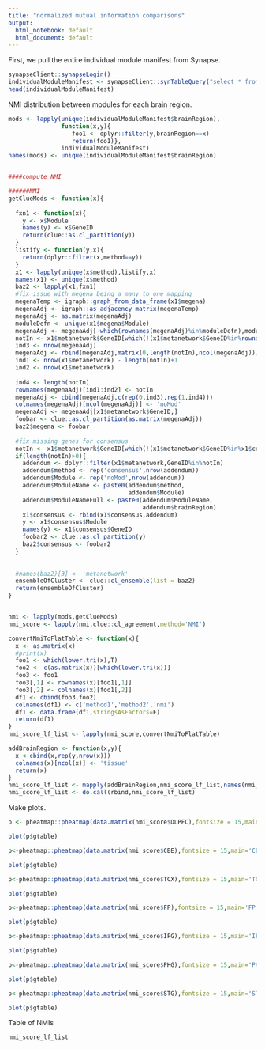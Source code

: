 ```yaml
---
title: "normalized mutual information comparisons"
output:
  html_notebook: default
  html_document: default
---
```


First, we pull the entire individual module manifest from Synapse.

```r
synapseClient::synapseLogin()
individualModuleManifest <- synapseClient::synTableQuery("select * from syn10338156")@values
head(individualModuleManifest)
```

NMI distribution between modules for each brain region.

```r
mods <- lapply(unique(individualModuleManifest$brainRegion),
               function(x,y){
                  foo1 <- dplyr::filter(y,brainRegion==x)
                  return(foo1)},
               individualModuleManifest)
names(mods) <- unique(individualModuleManifest$brainRegion)


####compute NMI

######NMI
getClueMods <- function(x){
  
  fxn1 <- function(x){
    y <- x$Module
    names(y) <- x$GeneID
    return(clue::as.cl_partition(y))
  }
  listify <- function(y,x){
    return(dplyr::filter(x,method==y))
  }
  x1 <- lapply(unique(x$method),listify,x)
  names(x1) <- unique(x$method)
  baz2 <- lapply(x1,fxn1)
  #fix issue with megena being a many to one mapping
  megenaTemp <- igraph::graph_from_data_frame(x1$megena)
  megenaAdj <- igraph::as_adjacency_matrix(megenaTemp)
  megenaAdj <- as.matrix(megenaAdj)
  moduleDefn <- unique(x1$megena$Module)
  megenaAdj <- megenaAdj[-which(rownames(megenaAdj)%in%moduleDefn),moduleDefn]
  notIn <- x1$metanetwork$GeneID[which(!(x1$metanetwork$GeneID%in%rownames(megenaAdj)))]
  ind3 <- nrow(megenaAdj)
  megenaAdj <- rbind(megenaAdj,matrix(0,length(notIn),ncol(megenaAdj)))
  ind1 <- nrow(x1$metanetwork) - length(notIn)+1
  ind2 <- nrow(x1$metanetwork)
  
  ind4 <- length(notIn)
  rownames(megenaAdj)[ind1:ind2] <- notIn
  megenaAdj <- cbind(megenaAdj,c(rep(0,ind3),rep(1,ind4)))
  colnames(megenaAdj)[ncol(megenaAdj)] <- 'noMod'
  megenaAdj <- megenaAdj[x1$metanetwork$GeneID,]
  foobar <- clue::as.cl_partition(as.matrix(megenaAdj))
  baz2$megena <- foobar
  
  #fix missing genes for consensus
  notIn <- x1$metanetwork$GeneID[which(!(x1$metanetwork$GeneID%in%x1$consensus$GeneID))]
  if(length(notIn)>0){
    addendum <- dplyr::filter(x1$metanetwork,GeneID%in%notIn)
    addendum$method <- rep('consensus',nrow(addendum))
    addendum$Module <- rep('noMod',nrow(addendum))
    addendum$ModuleName <- paste0(addendum$method,
                                  addendum$Module)
    addendum$ModuleNameFull <- paste0(addendum$ModuleName,
                                      addendum$brainRegion)
    x1$consensus <- rbind(x1$consensus,addendum)
    y <- x1$consensus$Module
    names(y) <- x1$consensus$GeneID
    foobar2 <- clue::as.cl_partition(y)
    baz2$consensus <- foobar2
  }
  
  
  #names(baz2)[3] <- 'metanetwork'
  ensembleOfCluster <- clue::cl_ensemble(list = baz2)
  return(ensembleOfCluster)
}


nmi <- lapply(mods,getClueMods)
nmi_score <- lapply(nmi,clue::cl_agreement,method='NMI')

convertNmiToFlatTable <- function(x){
  x <- as.matrix(x)
  #print(x)
  foo1 <- which(lower.tri(x),T)
  foo2 <- c(as.matrix(x))[which(lower.tri(x))]
  foo3 <- foo1
  foo3[,1] <- rownames(x)[foo1[,1]]
  foo3[,2] <- colnames(x)[foo1[,2]]
  df1 <- cbind(foo3,foo2)
  colnames(df1) <- c('method1','method2','nmi')
  df1 <- data.frame(df1,stringsAsFactors=F)
  return(df1)
}
nmi_score_lf_list <- lapply(nmi_score,convertNmiToFlatTable)

addBrainRegion <- function(x,y){
  x <-cbind(x,rep(y,nrow(x)))
  colnames(x)[ncol(x)] <- 'tissue'
  return(x)
}
nmi_score_lf_list <- mapply(addBrainRegion,nmi_score_lf_list,names(nmi_score_lf_list),SIMPLIFY=F)
nmi_score_lf_list <- do.call(rbind,nmi_score_lf_list)
```

Make plots.
```r
p <- pheatmap::pheatmap(data.matrix(nmi_score$DLPFC),fontsize = 15,main='DLPFC',silent=T)
```
```r
plot(p$gtable)
```
```r
p<-pheatmap::pheatmap(data.matrix(nmi_score$CBE),fontsize = 15,main='CBE',silent=T)
```
```r
plot(p$gtable)
```
```r
p<-pheatmap::pheatmap(data.matrix(nmi_score$TCX),fontsize = 15,main='TCX',silent=T)
```
```r
plot(p$gtable)
```
```r
p<-pheatmap::pheatmap(data.matrix(nmi_score$FP),fontsize = 15,main='FP',silent=T)
```
```r
plot(p$gtable)
```
```r
p<-pheatmap::pheatmap(data.matrix(nmi_score$IFG),fontsize = 15,main='IFG',silent=T)
```
```r
plot(p$gtable)
```
```r
p<-pheatmap::pheatmap(data.matrix(nmi_score$PHG),fontsize = 15,main='PHG',silent=T)
```
```r
plot(p$gtable)
```
```r
p<-pheatmap::pheatmap(data.matrix(nmi_score$STG),fontsize = 15,main='STG',silent=T)
```
```r
plot(p$gtable)
```

Table of NMIs
```r
nmi_score_lf_list
```

